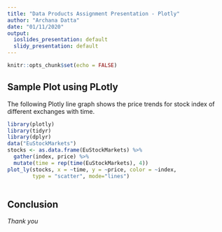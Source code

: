 ---
title: "Data Products Assignment Presentation - Plotly"
author: "Archana Datta"
date: "01/11/2020"
output:
  ioslides_presentation: default
  slidy_presentation: default
---

```{r setup, include=FALSE}
knitr::opts_chunk$set(echo = FALSE)
```

## Sample Plot using PLotly

The following Plotly line graph shows the price trends for stock index of different exchanges with time.

```{r warning=FALSE,message=FALSE}
library(plotly)
library(tidyr)
library(dplyr)
data("EuStockMarkets")
stocks <- as.data.frame(EuStockMarkets) %>%
  gather(index, price) %>%
  mutate(time = rep(time(EuStockMarkets), 4))
plot_ly(stocks, x = ~time, y = ~price, color = ~index,
        type = "scatter", mode="lines")
        
```        

## Conclusion

*Thank you*

